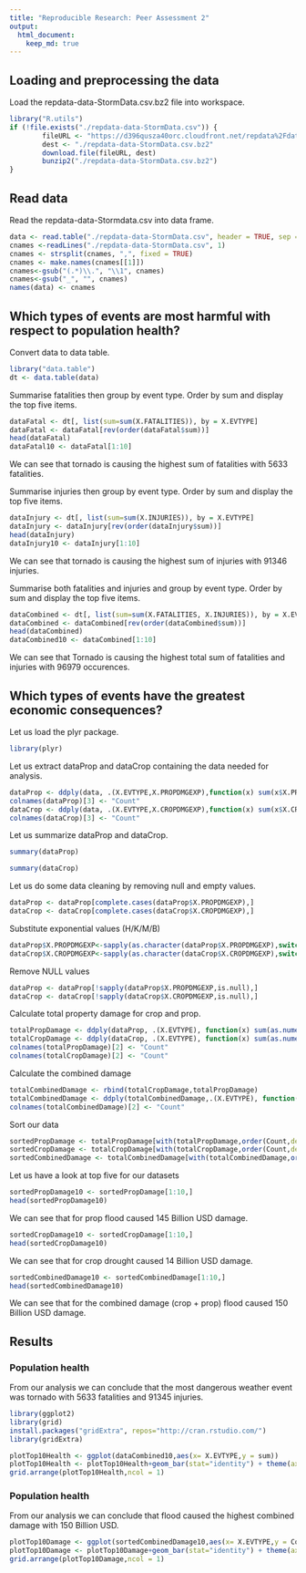 ```yaml
---
title: "Reproducible Research: Peer Assessment 2"
output: 
  html_document:
    keep_md: true
---
```



## Loading and preprocessing the data
Load the repdata-data-StormData.csv.bz2 file into workspace.
```r

library("R.utils")
if (!file.exists("./repdata-data-StormData.csv")) {        
        fileURL <- "https://d396qusza40orc.cloudfront.net/repdata%2Fdata%2FStormData.csv.bz2"
        dest <- "./repdata-data-StormData.csv.bz2"
        download.file(fileURL, dest)
        bunzip2("./repdata-data-StormData.csv.bz2")
}
```
        
## Read data
Read the repdata-data-Stormdata.csv into data frame.
```r
data <- read.table("./repdata-data-StormData.csv", header = TRUE, sep = ",", na.strings = "", comment.char = "#")
cnames <-readLines("./repdata-data-StormData.csv", 1)
cnames <- strsplit(cnames, ",", fixed = TRUE)
cnames <- make.names(cnames[[1]])
cnames<-gsub("(.*)\\.", "\\1", cnames)
cnames<-gsub("_", "", cnames)
names(data) <- cnames
```
## Which types of events are most harmful with respect to population health?
Convert data to data table.
```r
library("data.table")
dt <- data.table(data)
```
Summarise fatalities then group by event type. Order by sum and display the top five items.
```r
dataFatal <- dt[, list(sum=sum(X.FATALITIES)), by = X.EVTYPE]
dataFatal <- dataFatal[rev(order(dataFatal$sum))]
head(dataFatal)
dataFatal10 <- dataFatal[1:10]
```
We can see that tornado is causing the highest sum of fatalities with 5633 fatalities.

Summarise injuries then group by event type. Order by sum and display the top five items.
```r
dataInjury <- dt[, list(sum=sum(X.INJURIES)), by = X.EVTYPE]
dataInjury <- dataInjury[rev(order(dataInjury$sum))]
head(dataInjury)
dataInjury10 <- dataInjury[1:10]
```
We can see that tornado is causing the highest sum of injuries with 91346 injuries.

Summarise both fatalities and injuries and group by event type. Order by sum and display the top five items.
```r
dataCombined <- dt[, list(sum=sum(X.FATALITIES, X.INJURIES)), by = X.EVTYPE]
dataCombined <- dataCombined[rev(order(dataCombined$sum))]
head(dataCombined)
dataCombined10 <- dataCombined[1:10]
```
We can see that Tornado is causing the highest total sum of fatalities and injuries with 96979 occurences.

## Which types of events have the greatest economic consequences?
Let us load the plyr package.
```r
library(plyr)
```

Let us extract dataProp and dataCrop containing the data needed for analysis.
```r
dataProp <- ddply(data, .(X.EVTYPE,X.PROPDMGEXP),function(x) sum(x$X.PROPDMG))
colnames(dataProp)[3] <- "Count"
dataCrop <- ddply(data, .(X.EVTYPE,X.CROPDMGEXP),function(x) sum(x$X.CROPDMG))
colnames(dataCrop)[3] <- "Count"
```

Let us summarize dataProp and dataCrop.
```r
summary(dataProp)
```

```r
summary(dataCrop)
```

Let us do some data cleaning by removing null and empty values.
```r
dataProp <- dataProp[complete.cases(dataProp$X.PROPDMGEXP),]
dataCrop <- dataCrop[complete.cases(dataCrop$X.CROPDMGEXP),]
```

Substitute exponential values (H/K/M/B)
```r
dataProp$X.PROPDMGEXP<-sapply(as.character(dataProp$X.PROPDMGEXP),switch,'M'=10^6,'m'=10^6,'K'=10^3,'k'= 10^3,'B'=10^9,'0' = 0, '2' = 2)
dataCrop$X.CROPDMGEXP<-sapply(as.character(dataCrop$X.CROPDMGEXP),switch,'M'=10^6,'m'=10^6,'K'=10^3,'k'= 10^3,'B'=10^9,'h'= 100, 'H' = 100, '0'=0,'1'=1,'2'=2,'3'=3,'4'=4,'5'=5,'6'=6,'7'=7, '8'=8)
```

Remove NULL values
```r
dataProp <- dataProp[!sapply(dataProp$X.PROPDMGEXP,is.null),]
dataCrop <- dataCrop[!sapply(dataCrop$X.CROPDMGEXP,is.null),]
```

Calculate total property damage for crop and prop.
```r
totalPropDamage <- ddply(dataProp, .(X.EVTYPE), function(x) sum(as.numeric(x$X.PROPDMG)*x$Count))
totalCropDamage <- ddply(dataCrop, .(X.EVTYPE), function(x) sum(as.numeric(x$X.CROPDMG)*x$Count))
colnames(totalPropDamage)[2] <- "Count"
colnames(totalCropDamage)[2] <- "Count"
```

Calculate the combined damage
```r
totalCombinedDamage <- rbind(totalCropDamage,totalPropDamage)
totalCombinedDamage <- ddply(totalCombinedDamage,.(X.EVTYPE), function(x) sum(x$Count))
colnames(totalCombinedDamage)[2] <- "Count"
```

Sort our data
```r
sortedPropDamage <- totalPropDamage[with(totalPropDamage,order(Count,decreasing = TRUE)),]
sortedCropDamage <- totalCropDamage[with(totalCropDamage,order(Count,decreasing = TRUE)),]
sortedCombinedDamage <- totalCombinedDamage[with(totalCombinedDamage,order(Count,decreasing = TRUE)),]
```

Let us have a look at top five for our datasets
```r
sortedPropDamage10 <- sortedPropDamage[1:10,]
head(sortedPropDamage10)
```
We can see that for prop flood caused 145 Billion USD damage.

```r
sortedCropDamage10 <- sortedCropDamage[1:10,]
head(sortedCropDamage10)
```
We can see that for crop drought caused 14 Billion USD damage.

```r
sortedCombinedDamage10 <- sortedCombinedDamage[1:10,]
head(sortedCombinedDamage10)
```
We can see that for the combined damage (crop + prop) flood caused 150 Billion USD damage.

## Results

### Population health
From our analysis we can conclude that the most dangerous weather event was tornado with 5633 fatalities and 91345 injuries.
```r
library(ggplot2)
library(grid)
install.packages("gridExtra", repos="http://cran.rstudio.com/")
library(gridExtra)

plotTop10Health <- ggplot(dataCombined10,aes(x= X.EVTYPE,y = sum))
plotTop10Health <- plotTop10Health+geom_bar(stat="identity") + theme(axis.text.x = element_text(angle = 45, hjust = 1)) + xlab("Weather Event") + ylab("Sum of Fatalities and injuries") 
grid.arrange(plotTop10Health,ncol = 1)
```

### Population health
From our analysis we can conclude that flood caused the highest combined damage with 150 Billion USD.
```r
plotTop10Damage <- ggplot(sortedCombinedDamage10,aes(x= X.EVTYPE,y = Count))
plotTop10Damage <- plotTop10Damage+geom_bar(stat="identity") + theme(axis.text.x = element_text(angle = 45, hjust = 1)) + xlab("Weather event") + ylab("Sum of combined crop and prop damage") 
grid.arrange(plotTop10Damage,ncol = 1)
```